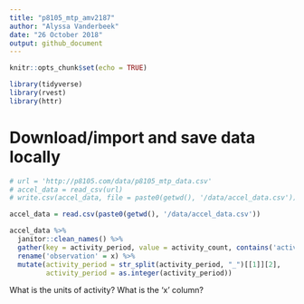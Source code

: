 ```yaml
---
title: "p8105_mtp_amv2187"
author: "Alyssa Vanderbeek"
date: "26 October 2018"
output: github_document
---
```


```r
knitr::opts_chunk$set(echo = TRUE)

library(tidyverse)
library(rvest)
library(httr)
```

# Download/import and save data locally
```r
# url = 'http://p8105.com/data/p8105_mtp_data.csv'
# accel_data = read_csv(url)
# write.csv(accel_data, file = paste0(getwd(), '/data/accel_data.csv'))

accel_data = read.csv(paste0(getwd(), '/data/accel_data.csv'))
```


```r
accel_data %>%
  janitor::clean_names() %>%
  gather(key = activity_period, value = activity_count, contains('activity')) %>%
  rename('observation' = x) %>%
  mutate(activity_period = str_split(activity_period, "_")[[1]][2],
         activity_period = as.integer(activity_period))
```

What is the units of activity?
What is the 'x' column?
